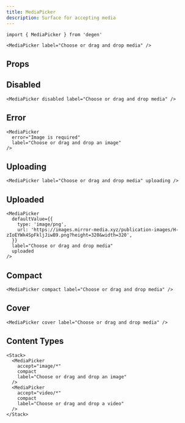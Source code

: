 ```yaml
---
title: MediaPicker
description: Surface for accepting media
---
```


```tsx
import { MediaPicker } from 'degen'
```

```tsx live=true expand=true
<MediaPicker label="Choose or drag and drop media" />
```

## Props

<PropsTable sourceLink={sourceLink} types={types} />

## Disabled

```tsx live=true
<MediaPicker disabled label="Choose or drag and drop media" />
```

## Error

```tsx live=true
<MediaPicker
  error="Image is required"
  label="Choose or drag and drop an image"
/>
```

## Uploading

```tsx live=true
<MediaPicker label="Choose or drag and drop media" uploading />
```

## Uploaded

```tsx live=true
<MediaPicker
  defaultValue={{
    type: 'image/png',
    url: 'https://images.mirror-media.xyz/publication-images/H-zIoEYWk4SpFkljJiwB9.png?height=320&width=320',
  }}
  label="Choose or drag and drop media"
  uploaded
/>
```

## Compact

```tsx live=true
<MediaPicker compact label="Choose or drag and drop media" />
```

## Cover

```tsx live=true
<MediaPicker cover label="Choose or drag and drop media" />
```

## Content Types

```tsx live=true
<Stack>
  <MediaPicker
    accept="image/*"
    compact
    label="Choose or drag and drop an image"
  />
  <MediaPicker
    accept="video/*"
    compact
    label="Choose or drag and drop a video"
  />
</Stack>
```
